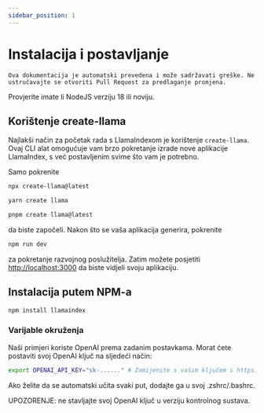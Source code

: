 ```yaml
---
sidebar_position: 1
---
```


# Instalacija i postavljanje

`Ova dokumentacija je automatski prevedena i može sadržavati greške. Ne ustručavajte se otvoriti Pull Request za predlaganje promjena.`

Provjerite imate li NodeJS verziju 18 ili noviju.

## Korištenje create-llama

Najlakši način za početak rada s LlamaIndexom je korištenje `create-llama`. Ovaj CLI alat omogućuje vam brzo pokretanje izrade nove aplikacije LlamaIndex, s već postavljenim svime što vam je potrebno.

Samo pokrenite

<Tabs>
<TabItem value="1" label="npm" default>

```bash
npx create-llama@latest
```

</TabItem>
<TabItem value="2" label="Yarn">

```bash
yarn create llama
```

</TabItem>
<TabItem value="3" label="pnpm">

```bash
pnpm create llama@latest
```

</TabItem>
</Tabs>

da biste započeli. Nakon što se vaša aplikacija generira, pokrenite

```bash npm2yarn
npm run dev
```

za pokretanje razvojnog poslužitelja. Zatim možete posjetiti [http://localhost:3000](http://localhost:3000) da biste vidjeli svoju aplikaciju.

## Instalacija putem NPM-a

```bash npm2yarn
npm install llamaindex
```

### Varijable okruženja

Naši primjeri koriste OpenAI prema zadanim postavkama. Morat ćete postaviti svoj OpenAI ključ na sljedeći način:

```bash
export OPENAI_API_KEY="sk-......" # Zamijenite s vašim ključem s https://platform.openai.com/account/api-keys
```

Ako želite da se automatski učita svaki put, dodajte ga u svoj .zshrc/.bashrc.

UPOZORENJE: ne stavljajte svoj OpenAI ključ u verziju kontrolnog sustava.
